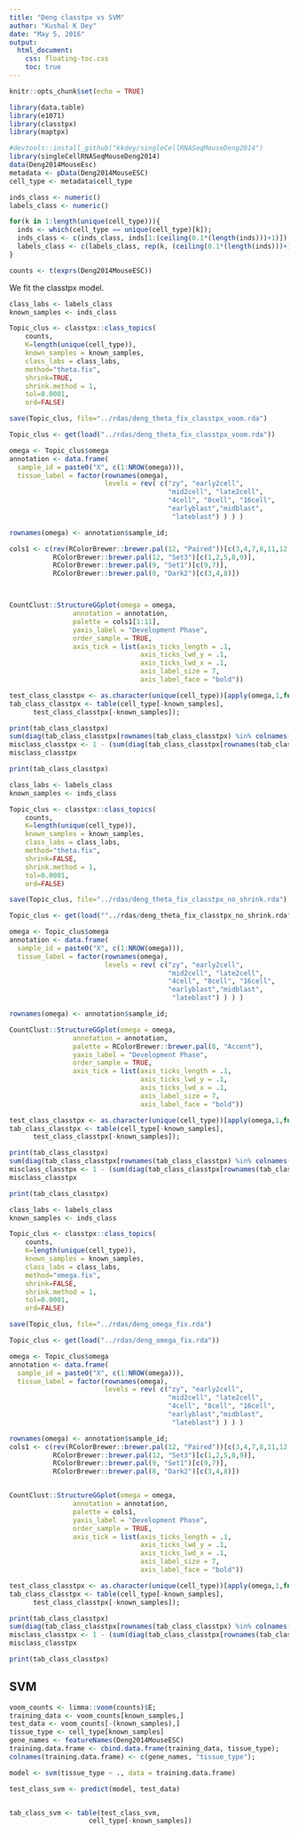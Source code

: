 ```yaml
---
title: "Deng classtpx vs SVM"
author: "Kushal K Dey"
date: "May 5, 2016"
output: 
  html_document:
    css: floating-toc.css
    toc: true
---
```


```r
knitr::opts_chunk$set(echo = TRUE)
```


```r
library(data.table)
library(e1071)
library(classtpx)
library(maptpx)
```

```r
#devtools::install_github("kkdey/singleCellRNASeqMouseDeng2014")
library(singleCellRNASeqMouseDeng2014)
data(Deng2014MouseEsc)
metadata <- pData(Deng2014MouseESC)
cell_type <- metadata$cell_type

inds_class <- numeric()
labels_class <- numeric()

for(k in 1:length(unique(cell_type))){
  inds <- which(cell_type == unique(cell_type)[k]);
  inds_class <- c(inds_class, inds[1:(ceiling(0.1*(length(inds)))+1)])
  labels_class <- c(labels_class, rep(k, (ceiling(0.1*(length(inds)))+1)))
}

counts <- t(exprs(Deng2014MouseESC))

```

We fit the classtpx model.

```r
class_labs <- labels_class
known_samples <- inds_class

Topic_clus <- classtpx::class_topics(
    counts, 
    K=length(unique(cell_type)), 
    known_samples = known_samples,
    class_labs = class_labs,
    method="theta.fix",
    shrink=TRUE,
    shrink.method = 1,
    tol=0.0001,
    ord=FALSE)

save(Topic_clus, file="../rdas/deng_theta_fix_classtpx_voom.rda")


```


```r

Topic_clus <- get(load("../rdas/deng_theta_fix_classtpx_voom.rda"))

omega <- Topic_clus$omega
annotation <- data.frame(
  sample_id = paste0("X", c(1:NROW(omega))),
  tissue_label = factor(rownames(omega),
                        levels = rev( c("zy", "early2cell",
                                        "mid2cell", "late2cell",
                                        "4cell", "8cell", "16cell",
                                        "earlyblast","midblast",
                                         "lateblast") ) ) )

rownames(omega) <- annotation$sample_id;

cols1 <- c(rev(RColorBrewer::brewer.pal(12, "Paired"))[c(3,4,7,8,11,12,5,6,9,10)],
           RColorBrewer::brewer.pal(12, "Set3")[c(1,2,5,8,9)],
           RColorBrewer::brewer.pal(9, "Set1")[c(9,7)],
           RColorBrewer::brewer.pal(8, "Dark2")[c(3,4,8)])



CountClust::StructureGGplot(omega = omega,
                annotation = annotation,
                palette = cols1[1:11],
                yaxis_label = "Development Phase",
                order_sample = TRUE,
                axis_tick = list(axis_ticks_length = .1,
                                 axis_ticks_lwd_y = .1,
                                 axis_ticks_lwd_x = .1,
                                 axis_label_size = 7,
                                 axis_label_face = "bold"))

test_class_classtpx <- as.character(unique(cell_type))[apply(omega,1,function(x) which.max(x))];
tab_class_classtpx <- table(cell_type[-known_samples],
      test_class_classtpx[-known_samples]);

print(tab_class_classtpx)
sum(diag(tab_class_classtpx[rownames(tab_class_classtpx) %in% colnames(tab_class_classtpx), ]))
misclass_classtpx <- 1 - (sum(diag(tab_class_classtpx[rownames(tab_class_classtpx) %in% colnames(tab_class_classtpx), ]))/ sum(tab_class_classtpx))
misclass_classtpx

print(tab_class_classtpx)


```


```r
class_labs <- labels_class
known_samples <- inds_class

Topic_clus <- classtpx::class_topics(
    counts, 
    K=length(unique(cell_type)), 
    known_samples = known_samples,
    class_labs = class_labs,
    method="theta.fix",
    shrink=FALSE,
    shrink.method = 1,
    tol=0.0001,
    ord=FALSE)

save(Topic_clus, file="../rdas/deng_theta_fix_classtpx_no_shrink.rda")


```


```r

Topic_clus <- get(load(""../rdas/deng_theta_fix_classtpx_no_shrink.rda""))

omega <- Topic_clus$omega
annotation <- data.frame(
  sample_id = paste0("X", c(1:NROW(omega))),
  tissue_label = factor(rownames(omega),
                        levels = rev( c("zy", "early2cell",
                                        "mid2cell", "late2cell",
                                        "4cell", "8cell", "16cell",
                                        "earlyblast","midblast",
                                         "lateblast") ) ) )

rownames(omega) <- annotation$sample_id;

CountClust::StructureGGplot(omega = omega,
                annotation = annotation,
                palette = RColorBrewer::brewer.pal(8, "Accent"),
                yaxis_label = "Development Phase",
                order_sample = TRUE,
                axis_tick = list(axis_ticks_length = .1,
                                 axis_ticks_lwd_y = .1,
                                 axis_ticks_lwd_x = .1,
                                 axis_label_size = 7,
                                 axis_label_face = "bold"))

test_class_classtpx <- as.character(unique(cell_type))[apply(omega,1,function(x) which.max(x))];
tab_class_classtpx <- table(cell_type[-known_samples],
      test_class_classtpx[-known_samples]);

print(tab_class_classtpx)
sum(diag(tab_class_classtpx[rownames(tab_class_classtpx) %in% colnames(tab_class_classtpx), ]))
misclass_classtpx <- 1 - (sum(diag(tab_class_classtpx[rownames(tab_class_classtpx) %in% colnames(tab_class_classtpx), ]))/ sum(tab_class_classtpx))
misclass_classtpx

print(tab_class_classtpx)


```

```r
class_labs <- labels_class
known_samples <- inds_class

Topic_clus <- classtpx::class_topics(
    counts, 
    K=length(unique(cell_type)), 
    known_samples = known_samples,
    class_labs = class_labs,
    method="omega.fix",
    shrink=FALSE,
    shrink.method = 1,
    tol=0.0001,
    ord=FALSE)

save(Topic_clus, file="../rdas/deng_omega_fix.rda")

```


```r

Topic_clus <- get(load("../rdas/deng_omega_fix.rda"))

omega <- Topic_clus$omega
annotation <- data.frame(
  sample_id = paste0("X", c(1:NROW(omega))),
  tissue_label = factor(rownames(omega),
                        levels = rev( c("zy", "early2cell",
                                        "mid2cell", "late2cell",
                                        "4cell", "8cell", "16cell",
                                        "earlyblast","midblast",
                                         "lateblast") ) ) )

rownames(omega) <- annotation$sample_id;
cols1 <- c(rev(RColorBrewer::brewer.pal(12, "Paired"))[c(3,4,7,8,11,12,5,6,9,10)],
           RColorBrewer::brewer.pal(12, "Set3")[c(1,2,5,8,9)],
           RColorBrewer::brewer.pal(9, "Set1")[c(9,7)],
           RColorBrewer::brewer.pal(8, "Dark2")[c(3,4,8)])


CountClust::StructureGGplot(omega = omega,
                annotation = annotation,
                palette = cols1,
                yaxis_label = "Development Phase",
                order_sample = TRUE,
                axis_tick = list(axis_ticks_length = .1,
                                 axis_ticks_lwd_y = .1,
                                 axis_ticks_lwd_x = .1,
                                 axis_label_size = 7,
                                 axis_label_face = "bold"))

test_class_classtpx <- as.character(unique(cell_type))[apply(omega,1,function(x) which.max(x))];
tab_class_classtpx <- table(cell_type[-known_samples],
      test_class_classtpx[-known_samples]);

print(tab_class_classtpx)
sum(diag(tab_class_classtpx[rownames(tab_class_classtpx) %in% colnames(tab_class_classtpx), ]))
misclass_classtpx <- 1 - (sum(diag(tab_class_classtpx[rownames(tab_class_classtpx) %in% colnames(tab_class_classtpx), ]))/ sum(tab_class_classtpx))
misclass_classtpx

print(tab_class_classtpx)


```


## SVM

```r

voom_counts <- limma::voom(counts)$E;
training_data <- voom_counts[known_samples,]
test_data <- voom_counts[-(known_samples),]
tissue_type <- cell_type[known_samples]
gene_names <- featureNames(Deng2014MouseESC)
training.data.frame <- cbind.data.frame(training_data, tissue_type);
colnames(training.data.frame) <- c(gene_names, "tissue_type");

model <- svm(tissue_type ~ ., data = training.data.frame)

test_class_svm <- predict(model, test_data)


tab_class_svm <- table(test_class_svm, 
                    cell_type[-known_samples])

```

